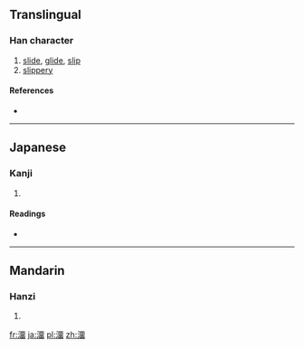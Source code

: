 {{also|溜}}
==Translingual==

===Han character===
{{Han char|rn=85|rad=水|as=12|sn=15|four=|canj=水一中田 (EMLW)}}

# [[slide]], [[glide]], [[slip]]
# [[slippery]]

====References====
* {{Han ref|kx=0652.070|dkj=18335|dj=1062.090|hdz=31736.070|uh=6F91|ud=28561}}

----

==Japanese==

===Kanji===
{{ja-kanji|grade=|rs=水12}}

# {{defn|lang=ja|sort=水12}}

====Readings====
* {{ja-readings|on=[[りゅう]] (ryū)|kun=[[したたる]] (shitataru), [[ためる]] (tameru), [[たまり]] (tamari)}}

----

==Mandarin==

===Hanzi===
{{cmn-hanzi|pin=[[liù]] ([[liu4]])|wg=liu<sup>4</sup>}}

# {{defn|lang=cmn|sort=水12}}

[[fr:澑]]
[[ja:澑]]
[[pl:澑]]
[[zh:澑]]
